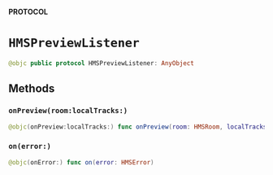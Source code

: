 **PROTOCOL**

# `HMSPreviewListener`

```swift
@objc public protocol HMSPreviewListener: AnyObject
```

## Methods
### `onPreview(room:localTracks:)`

```swift
@objc(onPreview:localTracks:) func onPreview(room: HMSRoom, localTracks: [HMSTrack])
```

### `on(error:)`

```swift
@objc(onError:) func on(error: HMSError)
```
